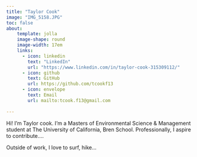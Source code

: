 ```yaml
---
title: "Taylor Cook"
image: "IMG_5158.JPG"
toc: false
about:
    template: jolla
    image-shape: round
    image-width: 17em
    links:
      - icon: linkedin
        text: "LinkedIn"
        url: "https://www.linkedin.com/in/taylor-cook-315309112/"
      - icon: github
        text: GitHub
        url: https://github.com/tcookf13
      - icon: envelope
        text: Email
        url: mailto:tcook.f13@gmail.com
      
---
```


Hi! I'm Taylor cook. I'm a Masters of Environmental Science & Management student at The University of California, Bren School. Professionally, I aspire to contribute....

Outside of work, I love to surf, hike... 

